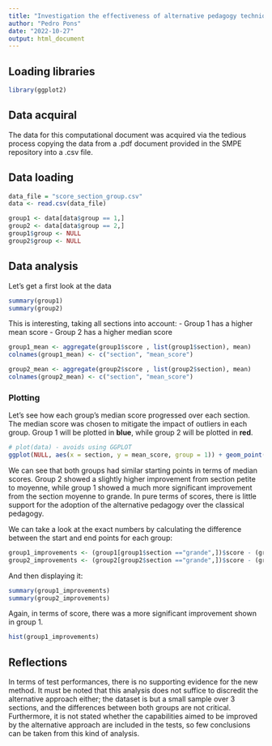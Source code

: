 ```yaml
---
title: "Investigation the effectiveness of alternative pedagogy techniques in a group of students"
author: "Pedro Pons"
date: "2022-10-27"
output: html_document
---
```

## Loading libraries
```r
library(ggplot2)
```


## Data acquiral

The data for this computational document was acquired via the tedious process copying the data from a .pdf document provided in the SMPE repository into a .csv file.

## Data loading
```r
data_file = "score_section_group.csv"	
data <- read.csv(data_file)

group1 <- data[data$group == 1,]
group2 <- data[data$group == 2,]
group1$group <- NULL
group2$group <- NULL
```

## Data analysis

Let's get a first look at the data
```r
summary(group1)
summary(group2)
```

This is interesting, taking all sections into account:
- Group 1 has a higher mean score 
- Group 2 has a higher median score

```r
group1_mean <- aggregate(group1$score , list(group1$section), mean)
colnames(group1_mean) <- c("section", "mean_score")

group2_mean <- aggregate(group2$score , list(group2$section), mean)
colnames(group2_mean) <- c("section", "mean_score")
```


### Plotting
Let's see how each group's median score progressed over each section. The median score was chosen to mitigate the impact of outliers in each group. Group 1 will be plotted in **blue**, while group 2 will be plotted in **red**. 

```r
# plot(data) - avoids using GGPLOT
ggplot(NULL, aes(x = section, y = mean_score, group = 1)) + geom_point(data = group1_mean, color = 'blue') + geom_line(data = group1_mean, color='blue') + geom_point(data = group2_mean, color = 'red') + geom_line(data = group2_mean, color='red') + scale_x_discrete(limits = rev)
```

We can see that both groups had similar starting points in terms of median scores. Group 2 showed a slightly higher improvement from section petite to moyenne, while group 1 showed a much more significant improvement from the section moyenne to grande. In pure terms of scores, there is little support for the adoption of the alternative pedagogy over the classical pedagogy.

We can take a look at the exact numbers by calculating the difference between the start and end points for each group:
```r
group1_improvements <- (group1[group1$section =="grande",])$score - (group1[group1$section =="petite",])$score
group2_improvements <- (group2[group2$section =="grande",])$score - (group2[group2$section =="petite",])$score
```

And then displaying it:
```r
summary(group1_improvements)
summary(group2_improvements)
```
Again, in terms of score, there was a more significant improvement shown in group 1.

```r
hist(group1_improvements)
```


## Reflections
In terms of test performances, there is no supporting evidence for the new method. It must be noted that this analysis does not suffice to discredit the alternative approach either; the dataset is but a small sample over 3 sections, and the differences between both groups are not critical. Furthermore, it is not stated whether the capabilities aimed to be improved by the alternative approach are included in the tests, so few conclusions can be taken from this kind of analysis.


